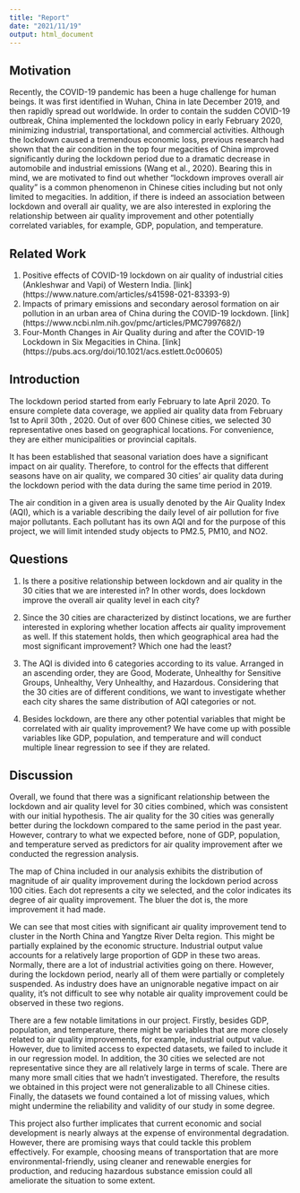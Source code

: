 ```yaml
---
title: "Report"
date: "2021/11/19"
output: html_document
---
```


## Motivation

Recently, the COVID-19 pandemic has been a huge challenge for human beings. It was first identified in Wuhan, China in late December 2019, and then rapidly spread out worldwide. In order to contain the sudden COVID-19 outbreak, China implemented the lockdown policy in early February 2020, minimizing industrial, transportational, and commercial activities. Although the lockdown caused a tremendous economic loss, previous research had shown that the air condition in the top four megacities of China improved significantly during the lockdown period due to a dramatic decrease in automobile and industrial emissions (Wang et al., 2020). Bearing this in mind, we are motivated to find out whether “lockdown improves overall air quality" is a common phenomenon in Chinese cities including but not only limited to megacities. In addition, if there is indeed an association between lockdown and overall air quality, we are also interested in exploring the relationship between air quality improvement and other potentially correlated variables, for example, GDP, population, and temperature.

## Related Work
1.	Positive effects of COVID-19 lockdown on air quality of industrial cities (Ankleshwar and Vapi) of Western India. [link] (https://www.nature.com/articles/s41598-021-83393-9)
2.	Impacts of primary emissions and secondary aerosol formation on air pollution in an urban area of China during the COVID-19 lockdown. [link] (https://www.ncbi.nlm.nih.gov/pmc/articles/PMC7997682/)
3.	Four-Month Changes in Air Quality during and after the COVID-19 Lockdown in Six Megacities in China. [link] (https://pubs.acs.org/doi/10.1021/acs.estlett.0c00605)

## Introduction

The lockdown period started from early February to late April 2020. To ensure complete data coverage, we applied air quality data from February 1st to April 30th , 2020. Out of over 600 Chinese cities, we selected 30 representative ones based on geographical locations. For convenience, they are either municipalities or provincial capitals.

It has been established that seasonal variation does have a significant impact on air quality. Therefore, to control for the effects that different seasons have on air quality, we compared 30 cities’ air quality data during the lockdown period with the data during the same time period in 2019.

The air condition in a given area is usually denoted by the Air Quality Index (AQI), which is a variable describing the daily level of air pollution for five major pollutants. Each pollutant has its own AQI and for the purpose of this project, we will limit intended study objects to PM2.5, PM10, and NO2. 


## Questions

1.	Is there a positive relationship between lockdown and air quality in the 30 cities that we are interested in? In other words, does lockdown improve the overall air quality level in each city?

2.	Since the 30 cities are characterized by distinct locations, we are further interested in exploring whether location affects air quality improvement as well. If this statement holds, then which geographical area had the most significant improvement? Which one had the least?

3.	The AQI is divided into 6 categories according to its value. Arranged in an ascending order, they are Good, Moderate, Unhealthy for Sensitive Groups, Unhealthy, Very Unhealthy, and Hazardous. Considering that the 30 cities are of different conditions, we want to investigate whether each city shares the same distribution of AQI categories or not. 

4.	Besides lockdown, are there any other potential variables that might be correlated with air quality improvement? We have come up with possible variables like GDP, population, and temperature and will conduct multiple linear regression to see if they are related.

## Discussion

Overall, we found that there was a significant relationship between the lockdown and air quality level for 30 cities combined, which was consistent with our initial hypothesis. The air quality for the 30 cities was generally better during the lockdown compared to the same period in the past year. However, contrary to what we expected before, none of GDP, population, and temperature served as predictors for air quality improvement after we conducted the regression analysis. 

The map of China included in our analysis exhibits the distribution of magnitude of air quality improvement during the lockdown period across 100 cities. Each dot represents a city we selected, and the color indicates its degree of air quality improvement. The bluer the dot is, the more improvement it had made. 

We can see that most cities with significant air quality improvement tend to cluster in the North China and Yangtze River Delta region. This might be partially explained by the economic structure. Industrial output value accounts for a relatively large proportion of GDP in these two areas. Normally, there are a lot of industrial activities going on there. However, during the lockdown period, nearly all of them were partially or completely suspended. As industry does have an unignorable negative impact on air quality, it’s not difficult to see why notable air quality improvement could be observed in these two regions.

There are a few notable limitations in our project. Firstly, besides GDP, population, and temperature, there might be variables that are more closely related to air quality improvements, for example, industrial output value. However, due to limited access to expected datasets, we failed to include it in our regression model.  In addition, the 30 cities we selected are not representative since they are all relatively large in terms of scale. There are many more small cities that we hadn’t investigated. Therefore, the results we obtained in this project were not generalizable to all Chinese cities.  Finally, the datasets we found contained a lot of missing values, which might undermine the reliability and validity of our study in some degree.

This project also further implicates that current economic and social development is nearly always at the expense of environmental degradation.  However, there are promising ways that could tackle this problem effectively.  For example, choosing means of transportation that are more environmental-friendly, using cleaner and renewable energies for production, and reducing hazardous substance emission could all ameliorate the situation to some extent.


